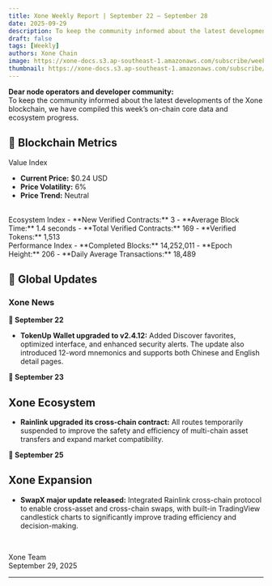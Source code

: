 ```yaml
---
title: Xone Weekly Report | September 22 – September 28
date: 2025-09-29
description: To keep the community informed about the latest developments of the Xone blockchain, we have compiled this week’s on-chain core data and ecosystem progress.
draft: false
tags: [Weekly]
authors: Xone Chain
image: https://xone-docs.s3.ap-southeast-1.amazonaws.com/subscribe/weekly/09-29-2025/englishh_poster.png
thumbnail: https://xone-docs.s3.ap-southeast-1.amazonaws.com/subscribe/weekly/09-29-2025/englishh_poster.png
---
```



**Dear node operators and developer community:**
<br/>
To keep the community informed about the latest developments of the Xone blockchain, we have compiled this week’s on-chain core data and ecosystem progress.

## 🔹 Blockchain Metrics

Value Index
- **Current Price:** $0.24 USD
- **Price Volatility:** 6%
- **Price Trend:** Neutral
<br/>
Ecosystem Index
- **New Verified Contracts:** 3
- **Average Block Time:** 1.4 seconds
- **Total Verified Contracts:** 169
- **Verified Tokens:** 1,513
<br/>
Performance Index
- **Completed Blocks:** 14,252,011
- **Epoch Height:** 206
- **Daily Average Transactions:** 18,489

## 🔹 Global Updates

### Xone News

**📅 September 22**

- **TokenUp Wallet upgraded to v2.4.12:** Added Discover favorites, optimized interface, and enhanced security alerts. The update also introduced 12-word mnemonics and supports both Chinese and English detail pages.

**📅 September 23**

## Xone Ecosystem

- **Rainlink upgraded its cross-chain contract:** All routes temporarily suspended to improve the safety and efficiency of multi-chain asset transfers and expand market compatibility.

**📅 September 25**

## Xone Expansion

- **SwapX major update released:** Integrated Rainlink cross-chain protocol to enable cross-asset and cross-chain swaps, with built-in TradingView candlestick charts to significantly improve trading efficiency and decision-making.

<br/>

Xone Team\
September 29, 2025

---

<ContactInfo />
